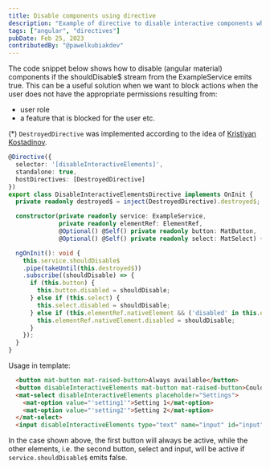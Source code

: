 ```yaml
---
title: Disable components using directive
description: "Example of directive to disable interactive components when a certain condition is met."
tags: ["angular", "directives"]
pubDate: Feb 25, 2023
contributedBy: "@pawelkubiakdev"
---
```


The code snippet below shows how to disable (angular material) components if the shouldDisable$ stream from the ExampleService emits true.
This can be a useful solution when we want to block actions when the user does not have the appropriate permissions resulting from:
- user role
- a feature that is blocked for the user etc.

(*) `DestroyedDirective` was implemented according to the idea of [Kristiyan Kostadinov](https://twitter.com/_crisbeto/status/1582475442715385858).


```typescript
@Directive({
  selector: '[disableInteractiveElements]',
  standalone: true,
  hostDirectives: [DestroyedDirective]
})
export class DisableInteractiveElementsDirective implements OnInit {
  private readonly destroyed$ = inject(DestroyedDirective).destroyed$;

  constructor(private readonly service: ExampleService,
              private readonly elementRef: ElementRef,
              @Optional() @Self() private readonly button: MatButton,
              @Optional() @Self() private readonly select: MatSelect) {}

  ngOnInit(): void {
    this.service.shouldDisable$
    .pipe(takeUntil(this.destroyed$))
    .subscribe((shouldDisable) => {
      if (this.button) {
        this.button.disabled = shouldDisable;
      } else if (this.select) {
        this.select.disabled = shouldDisable;
      } else if (this.elementRef.nativeElement && ('disabled' in this.elementRef.nativeElement)) {
        this.elementRef.nativeElement.disabled = shouldDisable;
      }
    });
  }
}
```

Usage in template:

```html
  <button mat-button mat-raised-button>Always available</button>
  <button disableInteractiveElements mat-button mat-raised-button>Could be disabled</button>
  <mat-select disableInteractiveElements placeholder="Settings">
    <mat-option value="'setting1'">Setting 1</mat-option>
    <mat-option value="'setting2'">Setting 2</mat-option>
  </mat-select>
  <input disableInteractiveElements type="text" name="input" id="input" />
```

In the case shown above, the first button will always be active, while the other elements, i.e. the second button, select and input, will be active if `service.shouldDisable$` emits false.
